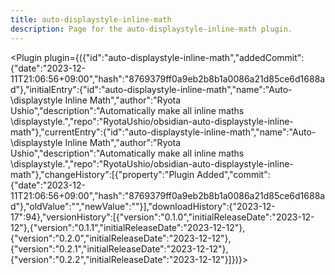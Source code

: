 ---
title: auto-displaystyle-inline-math
description: Page for the auto-displaystyle-inline-math plugin.
---


<Plugin plugin={({"id":"auto-displaystyle-inline-math","addedCommit":{"date":"2023-12-11T21:06:56+09:00","hash":"8769379ff0a9eb2b8b1a0086a21d85ce6d1688ad"},"initialEntry":{"id":"auto-displaystyle-inline-math","name":"Auto-\\displaystyle Inline Math","author":"Ryota Ushio","description":"Automatically make all inline maths \\displaystyle.","repo":"RyotaUshio/obsidian-auto-displaystyle-inline-math"},"currentEntry":{"id":"auto-displaystyle-inline-math","name":"Auto-\\displaystyle Inline Math","author":"Ryota Ushio","description":"Automatically make all inline maths \\displaystyle.","repo":"RyotaUshio/obsidian-auto-displaystyle-inline-math"},"changeHistory":[{"property":"Plugin Added","commit":{"date":"2023-12-11T21:06:56+09:00","hash":"8769379ff0a9eb2b8b1a0086a21d85ce6d1688ad"},"oldValue":"","newValue":""}],"downloadHistory":{"2023-12-17":94},"versionHistory":[{"version":"0.1.0","initialReleaseDate":"2023-12-12"},{"version":"0.1.1","initialReleaseDate":"2023-12-12"},{"version":"0.2.0","initialReleaseDate":"2023-12-12"},{"version":"0.2.1","initialReleaseDate":"2023-12-12"},{"version":"0.2.2","initialReleaseDate":"2023-12-12"}]})}></Plugin>